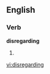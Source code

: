 
==English==

===Verb===
'''disregarding'''

# {{present participle of|[[disregard]]}}

[[vi:disregarding]]